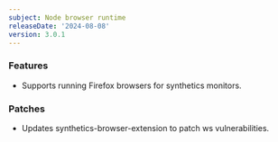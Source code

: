 ```yaml
---
subject: Node browser runtime
releaseDate: '2024-08-08'
version: 3.0.1
---
```


### Features
* Supports running Firefox browsers for synthetics monitors.

### Patches
* Updates synthetics-browser-extension to patch ws vulnerabilities.
